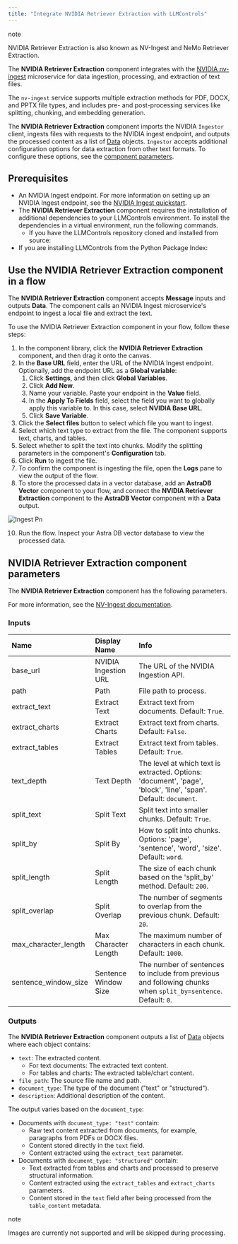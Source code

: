 ```yaml
---
title: "Integrate NVIDIA Retriever Extraction with LLMControls"
---
```


<Note>
  note

  NVIDIA Retriever Extraction is also known as NV-Ingest and NeMo Retriever Extraction.
</Note>

The **NVIDIA Retriever Extraction** component integrates with the [NVIDIA nv-ingest](https://github.com/NVIDIA/nv-ingest) microservice for data ingestion, processing, and extraction of text files.

The `nv-ingest` service supports multiple extraction methods for PDF, DOCX, and PPTX file types, and includes pre- and post-processing services like splitting, chunking, and embedding generation.

The **NVIDIA Retriever Extraction** component imports the NVIDIA `Ingestor` client, ingests files with requests to the NVIDIA ingest endpoint, and outputs the processed content as a list of [Data](https://devrel.mintlify.app/Concepts/LLMCobjects#data-object%E2%80%8B) objects. `Ingestor` accepts additional configuration options for data extraction from other text formats. To configure these options, see the [component parameters](https://devrel.mintlify.app/Integrations/NVIDIA/NVIDIAIngest#nvidia-retriever-extraction-component-parameters).

## Prerequisites

- An NVIDIA Ingest endpoint. For more information on setting up an NVIDIA Ingest endpoint, see the [NVIDIA Ingest quickstart](https://github.com/NVIDIA/nv-ingest?tab=readme-ov-file#quickstart).
- The **NVIDIA Retriever Extraction** component requires the installation of additional dependencies to your LLMControls environment. To install the dependencies in a virtual environment, run the following commands.
  - If you have the LLMControls repository cloned and installed from source:
- If you are installing LLMControls from the Python Package Index:

## Use the NVIDIA Retriever Extraction component in a flow

The **NVIDIA Retriever Extraction** component accepts **Message** inputs and outputs **Data**. The component calls an NVIDIA Ingest microservice's endpoint to ingest a local file and extract the text.

To use the NVIDIA Retriever Extraction component in your flow, follow these steps:

1. In the component library, click the **NVIDIA Retriever Extraction** component, and then drag it onto the canvas.
2. In the **Base URL** field, enter the URL of the NVIDIA Ingest endpoint. Optionally, add the endpoint URL as a **Global variable**:
   1. Click **Settings**, and then click **Global Variables**.
   2. Click **Add New**.
   3. Name your variable. Paste your endpoint in the **Value** field.
   4. In the **Apply To Fields** field, select the field you want to globally apply this variable to. In this case, select **NVIDIA Base URL**.
   5. Click **Save Variable**.
3. Click the **Select files** button to select which file you want to ingest.
4. Select which text type to extract from the file. The component supports text, charts, and tables.
5. Select whether to split the text into chunks. Modify the splitting parameters in the component's **Configuration** tab.
6. Click **Run** to ingest the file.
7. To confirm the component is ingesting the file, open the **Logs** pane to view the output of the flow.
8. To store the processed data in a vector database, add an **AstraDB Vector** component to your flow, and connect the **NVIDIA Retriever Extraction** component to the **AstraDB Vector** component with a **Data** output.

![Ingest Pn](/images/ingest.png)

10. Run the flow. Inspect your Astra DB vector database to view the processed data.

## NVIDIA Retriever Extraction component parameters

The **NVIDIA Retriever Extraction** component has the following parameters.

For more information, see the [NV-Ingest documentation](https://nvidia.github.io/nv-ingest/user-guide/).

### Inputs

| Name                 | Display Name         | Info                                                                                                             |
| :------------------- | :------------------- | :--------------------------------------------------------------------------------------------------------------- |
| base_url             | NVIDIA Ingestion URL | The URL of the NVIDIA Ingestion API.                                                                             |
| path                 | Path                 | File path to process.                                                                                            |
| extract_text         | Extract Text         | Extract text from documents. Default: `True`.                                                                    |
| extract_charts       | Extract Charts       | Extract text from charts. Default: `False`.                                                                      |
| extract_tables       | Extract Tables       | Extract text from tables. Default: `True`.                                                                       |
| text_depth           | Text Depth           | The level at which text is extracted. Options: 'document', 'page', 'block', 'line', 'span'. Default: `document`. |
| split_text           | Split Text           | Split text into smaller chunks. Default: `True`.                                                                 |
| split_by             | Split By             | How to split into chunks. Options: 'page', 'sentence', 'word', 'size'. Default: `word`.                          |
| split_length         | Split Length         | The size of each chunk based on the 'split_by' method. Default: `200`.                                           |
| split_overlap        | Split Overlap        | The number of segments to overlap from the previous chunk. Default: `20`.                                        |
| max_character_length | Max Character Length | The maximum number of characters in each chunk. Default: `1000`.                                                 |
| sentence_window_size | Sentence Window Size | The number of sentences to include from previous and following chunks when `split_by=sentence`. Default: `0`.    |

### Outputs

The **NVIDIA Retriever Extraction** component outputs a list of [Data](https://devrel.mintlify.app/Concepts/LLMCobjects#data-object%E2%80%8B) objects where each object contains:

- `text`: The extracted content.
  - For text documents: The extracted text content.
  - For tables and charts: The extracted table/chart content.
- `file_path`: The source file name and path.
- `document_type`: The type of the document ("text" or "structured").
- `description`: Additional description of the content.

The output varies based on the `document_type`:

- Documents with `document_type: "text"` contain:
  - Raw text content extracted from documents, for example, paragraphs from PDFs or DOCX files.
  - Content stored directly in the `text` field.
  - Content extracted using the `extract_text` parameter.
- Documents with `document_type: "structured"` contain:
  - Text extracted from tables and charts and processed to preserve structural information.
  - Content extracted using the `extract_tables` and `extract_charts` parameters.
  - Content stored in the `text` field after being processed from the `table_content` metadata.

<Note>
  note

  Images are currently not supported and will be skipped during processing.
</Note>